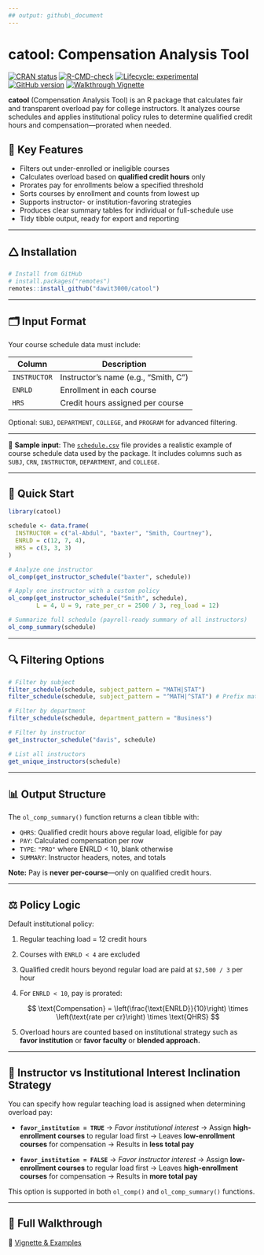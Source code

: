 ```yaml
---
## output: github\_document
---
```

# catool: Compensation Analysis Tool

[![CRAN status](https://www.r-pkg.org/badges/version/catool)](https://CRAN.R-project.org/package=catool)
[![R-CMD-check](https://github.com/dawit3000/catool/actions/workflows/R-CMD-check.yaml/badge.svg)](https://github.com/dawit3000/catool/actions/workflows/R-CMD-check.yaml)
[![Lifecycle: experimental](https://img.shields.io/badge/lifecycle-experimental-orange.svg)](https://lifecycle.r-lib.org/articles/stages.html#experimental)
[![GitHub version](https://img.shields.io/github/v/tag/dawit3000/catool?label=GitHub&logo=github)](https://github.com/dawit3000/catool/releases)
[![Walkthrough Vignette](https://img.shields.io/badge/docs-walkthrough-blue)](https://dawit3000.github.io/catool/articles/catool-walkthrough.html)


**catool** (Compensation Analysis Tool) is an R package that calculates fair and transparent overload pay for college instructors. It analyzes course schedules and applies institutional policy rules to determine qualified credit hours and compensation—prorated when needed.

## 🔧 Key Features

* Filters out under-enrolled or ineligible courses
* Calculates overload based on **qualified credit hours** only
* Prorates pay for enrollments below a specified threshold
* Sorts courses by enrollment and counts from lowest up
* Supports instructor- or institution-favoring strategies
* Produces clear summary tables for individual or full-schedule use
* Tidy tibble output, ready for export and reporting

---

## 🛆 Installation

```r
# Install from GitHub
# install.packages("remotes")
remotes::install_github("dawit3000/catool")
```

---

## 🗂️ Input Format

Your course schedule data must include:

| Column       | Description                          |
| ------------ | ------------------------------------ |
| `INSTRUCTOR` | Instructor’s name (e.g., "Smith, C") |
| `ENRLD`      | Enrollment in each course            |
| `HRS`        | Credit hours assigned per course     |

Optional: `SUBJ`, `DEPARTMENT`, `COLLEGE`, and `PROGRAM` for advanced filtering.

---

📂 **Sample input**:
The [`schedule.csv`](https://raw.githubusercontent.com/dawit3000/catool/master/inst/extdata/schedule.csv) file provides a realistic example of course schedule data used by the package. It includes columns such as `SUBJ`, `CRN`, `INSTRUCTOR`, `DEPARTMENT`, and `COLLEGE`.

---

## 🧪 Quick Start

```r
library(catool)

schedule <- data.frame(
  INSTRUCTOR = c("al-Abdul", "baxter", "Smith, Courtney"),
  ENRLD = c(12, 7, 4),
  HRS = c(3, 3, 3)
)

# Analyze one instructor
ol_comp(get_instructor_schedule("baxter", schedule))

# Apply one instructor with a custom policy
ol_comp(get_instructor_schedule("Smith", schedule),
        L = 4, U = 9, rate_per_cr = 2500 / 3, reg_load = 12)

# Summarize full schedule (payroll-ready summary of all instructors)
ol_comp_summary(schedule)
```

---

## 🔍 Filtering Options

```r
# Filter by subject
filter_schedule(schedule, subject_pattern = "MATH|STAT")
filter_schedule(schedule, subject_pattern = "^MATH|^STAT") # Prefix match

# Filter by department
filter_schedule(schedule, department_pattern = "Business")

# Filter by instructor
get_instructor_schedule("davis", schedule)

# List all instructors
get_unique_instructors(schedule)
```

---

## 📊 Output Structure

The `ol_comp_summary()` function returns a clean tibble with:

* `QHRS`: Qualified credit hours above regular load, eligible for pay
* `PAY`: Calculated compensation per row
* `TYPE`: `"PRO"` where ENRLD < 10, blank otherwise
* `SUMMARY`: Instructor headers, notes, and totals

**Note:** Pay is **never per-course**—only on qualified credit hours.

---

## ⚖️ Policy Logic

Default institutional policy:

1. Regular teaching load = 12 credit hours

2. Courses with `ENRLD < 4` are excluded

3. Qualified credit hours beyond regular load are paid at `$2,500 / 3` per hour

4. For `ENRLD < 10`, pay is prorated:

   $$
   \text{Compensation} = \left(\frac{\text{ENRLD}}{10}\right) \times \left(\text{rate per cr}\right) \times \text{QHRS}
   $$

5. Overload hours are counted based on institutional strategy such as **favor institution** or **favor faculty** or **blended approach.**

---

## 🤮 Instructor vs Institutional Interest Inclination Strategy

You can specify how regular teaching load is assigned when determining overload pay:

* **`favor_institution = TRUE`** → *Favor institutional interest*
  → Assign **high-enrollment courses** to regular load first
  → Leaves **low-enrollment courses** for compensation
  → Results in **less total pay**

* **`favor_institution = FALSE`** → *Favor instructor interest*
  → Assign **low-enrollment courses** to regular load first
  → Leaves **high-enrollment courses** for compensation
  → Results in **more total pay**

This option is supported in both `ol_comp()` and `ol_comp_summary()` functions.

---

## 📖 Full Walkthrough

🔗 [Vignette & Examples](https://dawit3000.github.io/catool/articles/catool-walkthrough.html)
